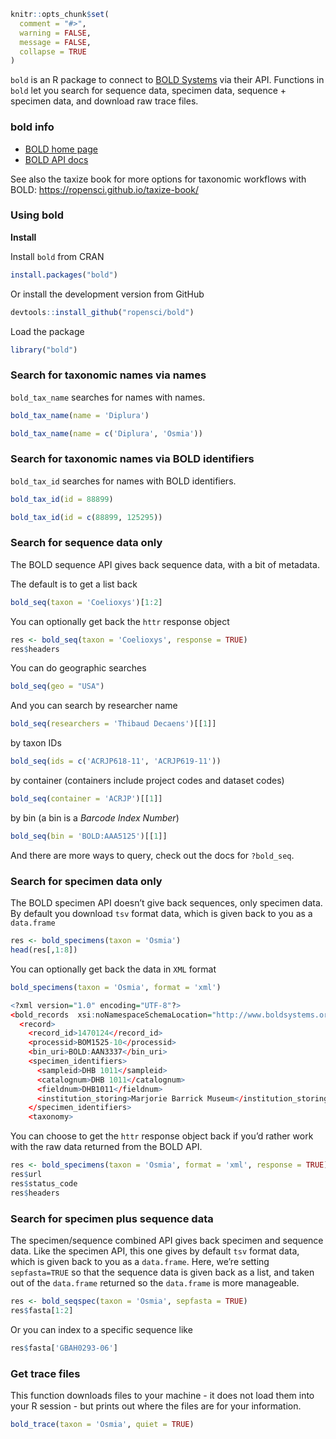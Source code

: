 <!--
%\VignetteEngine{knitr::knitr}
%\VignetteIndexEntry{bold vignette}
%\VignetteEncoding{UTF-8}
-->

```r
knitr::opts_chunk$set(
  comment = "#>",
  warning = FALSE,
  message = FALSE,
  collapse = TRUE
)
```

`bold` is an R package to connect to [BOLD Systems](http://www.boldsystems.org/) via their API. Functions in `bold` let you search for sequence data, specimen data, sequence + specimen data, and download raw trace files.

### bold info

+ [BOLD home page](http://boldsystems.org/)
+ [BOLD API docs](http://v4.boldsystems.org/index.php/api_home)

See also the taxize book for more options for taxonomic workflows with BOLD: <https://ropensci.github.io/taxize-book/>

### Using bold

**Install**

Install `bold` from CRAN


```r
install.packages("bold")
```

Or install the development version from GitHub

```r
devtools::install_github("ropensci/bold")
```

Load the package

```r
library("bold")
```


### Search for taxonomic names via names

`bold_tax_name` searches for names with names.

```r
bold_tax_name(name = 'Diplura')
```

```r
bold_tax_name(name = c('Diplura', 'Osmia'))
```


### Search for taxonomic names via BOLD identifiers

`bold_tax_id` searches for names with BOLD identifiers.

```r
bold_tax_id(id = 88899)
```

```r
bold_tax_id(id = c(88899, 125295))
```


### Search for sequence data only

The BOLD sequence API gives back sequence data, with a bit of metadata.

The default is to get a list back

```r
bold_seq(taxon = 'Coelioxys')[1:2]
```

You can optionally get back the `httr` response object

```r
res <- bold_seq(taxon = 'Coelioxys', response = TRUE)
res$headers
```

You can do geographic searches

```r
bold_seq(geo = "USA")
```

And you can search by researcher name

```r
bold_seq(researchers = 'Thibaud Decaens')[[1]]
```

by taxon IDs

```r
bold_seq(ids = c('ACRJP618-11', 'ACRJP619-11'))
```

by container (containers include project codes and dataset codes)

```r
bold_seq(container = 'ACRJP')[[1]]
```

by bin (a bin is a _Barcode Index Number_)

```r
bold_seq(bin = 'BOLD:AAA5125')[[1]]
```

And there are more ways to query, check out the docs for `?bold_seq`.


### Search for specimen data only

The BOLD specimen API doesn't give back sequences, only specimen data. By default you download `tsv` format data, which is given back to you as a `data.frame`

```r
res <- bold_specimens(taxon = 'Osmia')
head(res[,1:8])
```

You can optionally get back the data in `XML` format

```r
bold_specimens(taxon = 'Osmia', format = 'xml')
```

```r
<?xml version="1.0" encoding="UTF-8"?>
<bold_records  xsi:noNamespaceSchemaLocation="http://www.boldsystems.org/schemas/BOLDPublic_record.xsd"  xmlns:xsi="http://www.w3.org/2001/XMLSchema-instance">
  <record>
    <record_id>1470124</record_id>
    <processid>BOM1525-10</processid>
    <bin_uri>BOLD:AAN3337</bin_uri>
    <specimen_identifiers>
      <sampleid>DHB 1011</sampleid>
      <catalognum>DHB 1011</catalognum>
      <fieldnum>DHB1011</fieldnum>
      <institution_storing>Marjorie Barrick Museum</institution_storing>
    </specimen_identifiers>
    <taxonomy>
```

You can choose to get the `httr` response object back if you'd rather work with the raw data returned from the BOLD API.

```r
res <- bold_specimens(taxon = 'Osmia', format = 'xml', response = TRUE)
res$url
res$status_code
res$headers
```

### Search for specimen plus sequence data

The specimen/sequence combined API gives back specimen and sequence data. Like the specimen API, this one gives by default `tsv` format data, which is given back to you as a `data.frame`. Here, we're setting `sepfasta=TRUE` so that the sequence data is given back as a list, and taken out of the `data.frame` returned so the `data.frame` is more manageable.

```r
res <- bold_seqspec(taxon = 'Osmia', sepfasta = TRUE)
res$fasta[1:2]
```

Or you can index to a specific sequence like

```r
res$fasta['GBAH0293-06']
```

### Get trace files

This function downloads files to your machine - it does not load them into your R session - but prints out where the files are for your information.

```r
bold_trace(taxon = 'Osmia', quiet = TRUE)
```
